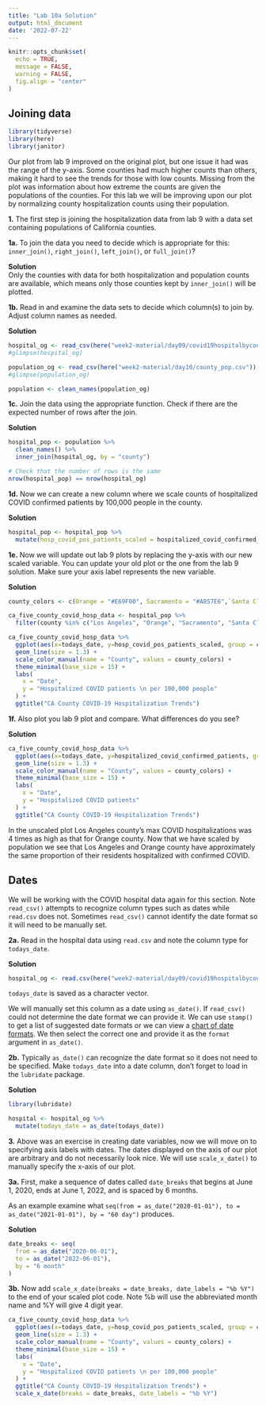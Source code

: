 ```yaml
---
title: "Lab 10a Solution"
output: html_document
date: '2022-07-22'
---
```


```r
knitr::opts_chunk$set(
  echo = TRUE,
  message = FALSE,
  warning = FALSE,
  fig.align = "center"
)
```

## Joining data

```r
library(tidyverse)
library(here)
library(janitor)
```

Our plot from lab 9 improved on the original plot, but one issue it had was the range of the y-axis. Some counties had much higher counts than others, making it hard to see the trends for those with low counts. Missing from the plot was information about how extreme the counts are given the populations of the counties. For this lab we will be improving upon our plot by normalizing county hospitalization counts using their population.

**1.** The first step is joining the hospitalization data from lab 9 with a data set containing populations of California counties. 

**1a.** To join the data you need to decide which is appropriate for this: `inner_join()`, `right_join()`, `left_join()`, or `full_join()`?

**Solution**  
Only the counties with data for both hospitalization and population counts are available, which means only those counties kept by `inner_join()` will be plotted.

**1b.** Read in and examine the data sets to decide which column(s) to join by. Adjust column names as needed.

**Solution**  
```r
hospital_og <- read_csv(here("week2-material/day09/covid19hospitalbycounty.csv"))
#glimpse(hospital_og)

population_og <- read_csv(here("week2-material/day10/county_pop.csv"))
#glimpse(population_og)

population <- clean_names(population_og)
```

**1c.** Join the data using the appropriate function. Check if there are the expected number of rows after the join.

**Solution**  
```r
hospital_pop <- population %>% 
  clean_names() %>% 
  inner_join(hospital_og, by = "county")

# Check that the number of rows is the same
nrow(hospital_pop) == nrow(hospital_og)
```

**1d.** Now we can create a new column where we scale counts of hospitalized COVID confirmed patients by 100,000 people in the county.

**Solution**  
```r
hospital_pop <- hospital_pop %>% 
  mutate(hosp_covid_pos_patients_scaled = hospitalized_covid_confirmed_patients / (population / 100000))
```

**1e.** Now we will update out lab 9 plots by replacing the y-axis with our new scaled variable. You can update your old plot or the one from the lab 9 solution. Make sure your axis label represents the new variable.

**Solution**  
```r
county_colors <- c(Orange = "#E69F00", Sacramento = "#A857E6",`Santa Clara` = "#0072B2", `Los Angeles` = "#CC79A7", `San Francisco` = "#009E73")

ca_five_county_covid_hosp_data <- hospital_pop %>%
  filter(county %in% c("Los Angeles", "Orange", "Sacramento", "Santa Clara", "San Francisco"))
```

```r
ca_five_county_covid_hosp_data %>% 
  ggplot(aes(x=todays_date, y=hosp_covid_pos_patients_scaled, group = county, color = county)) +
  geom_line(size = 1.3) + 
  scale_color_manual(name = "County", values = county_colors) + 
  theme_minimal(base_size = 15) + 
  labs(
    x = "Date",
    y = "Hospitalized COVID patients \n per 100,000 people"
  ) + 
  ggtitle("CA County COVID-19 Hospitalization Trends")
```

**1f.** Also plot you lab 9 plot and compare. What differences do you see?

**Solution**  
```r
ca_five_county_covid_hosp_data %>% 
  ggplot(aes(x=todays_date, y=hospitalized_covid_confirmed_patients, group = county, color = county)) +
  geom_line(size = 1.3) + 
  scale_color_manual(name = "County", values = county_colors) + 
  theme_minimal(base_size = 15) + 
  labs(
    x = "Date",
    y = "Hospitalized COVID patients"
  ) + 
  ggtitle("CA County COVID-19 Hospitalization Trends")
```

In the unscaled plot Los Angeles county's max COVID hospitalizations was 4 times as high as that for Orange county. Now that we have scaled by population we see that Los Angeles and Orange county have approximately the same proportion of their residents hospitalized with confirmed COVID.


## Dates  
We will be working with the COVID hospital data again for this section. Note `read_csv()` attempts to recognize column types such as dates while `read.csv` does not. Sometimes `read_csv()` cannot identify the date format so it will need to be manually set. 

**2a.** Read in the hospital data using `read.csv` and note the column type for `todays_date`. 

**Solution**  
```r
hospital_og <- read.csv(here("week2-material/day09/covid19hospitalbycounty.csv"))
```

`todays_date` is saved as a character vector.

We will manually set this column as a date using `as_date()`. If `read_csv()` could not determine the date format we can provide it. We can use `stamp()` to get a list of suggested date formats or we can view a [chart of date formats](https://www.r-bloggers.com/2013/08/date-formats-in-r/). We then select the correct one and provide it as the `format` argument in `as_date()`.

**2b.** Typically `as_date()` can recognize the date format so it does not need to be specified. Make `todays_date` into a date column, don't forget to load in the `lubridate` package.

**Solution**  
```r
library(lubridate)

hospital <- hospital_og %>% 
  mutate(todays_date = as_date(todays_date))
```

**3.** Above was an exercise in creating date variables, now we will move on to specifying axis labels with dates. The dates displayed on the axis of our plot are arbitrary and do not necessarily look nice. We will use `scale_x_date()` to manually specify the x-axis of our plot. 

**3a.** First, make a sequence of dates called `date_breaks` that begins at June 1, 2020, ends at June 1, 2022, and is spaced by 6 months. 

As an example examine what `seq(from = as_date("2020-01-01"), to = as_date("2021-01-01"), by = "60 day")` produces. 

**Solution**  
```r
date_breaks <- seq(
  from = as_date("2020-06-01"), 
  to = as_date("2022-06-01"), 
  by = "6 month"
)
```

**3b.** Now add `scale_x_date(breaks = date_breaks, date_labels = "%b %Y")` to the end of your scaled plot code. Note %b will use the abbreviated month name and %Y will give 4 digit year.

```r
ca_five_county_covid_hosp_data %>% 
  ggplot(aes(x=todays_date, y=hosp_covid_pos_patients_scaled, group = county, color = county)) +
  geom_line(size = 1.3) + 
  scale_color_manual(name = "County", values = county_colors) + 
  theme_minimal(base_size = 15) + 
  labs(
    x = "Date",
    y = "Hospitalized COVID patients \n per 100,000 people"
  ) + 
  ggtitle("CA County COVID-19 Hospitalization Trends") +
  scale_x_date(breaks = date_breaks, date_labels = "%b %Y")
```